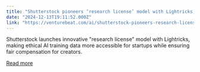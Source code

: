 ```yaml
---
title: "Shutterstock pioneers ‘research license’ model with Lightricks, lowering barriers to AI training data"
date: "2024-12-13T19:11:52.000Z"
link: "https://venturebeat.com/ai/shutterstock-pioneers-research-license-model-with-lightricks-lowering-barriers-to-ai-training-data/"
---
```


Shutterstock launches innovative "research license" model with Lightricks, making ethical AI training data more accessible for startups while ensuring fair compensation for creators.

[Read more](https://venturebeat.com/ai/shutterstock-pioneers-research-license-model-with-lightricks-lowering-barriers-to-ai-training-data/)
